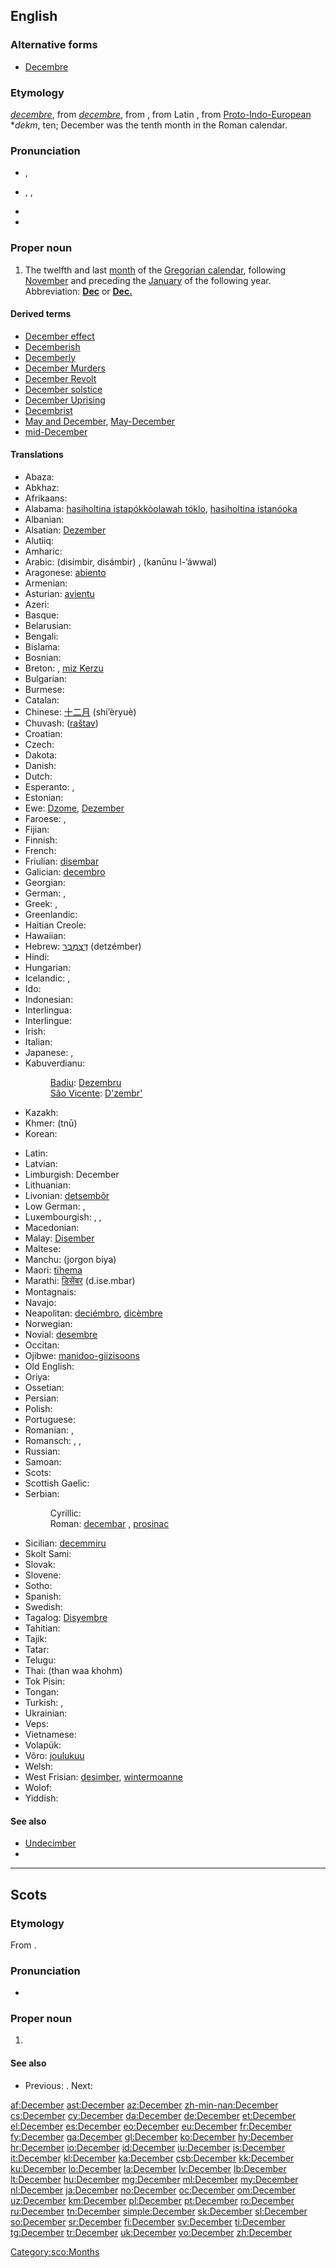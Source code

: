 {{also|december}}
==English==

===Alternative forms===
* [[Decembre]] {{qualifier|obsolete}}

===Etymology===
{{etyl|enm}} ''[[decembre#Middle English|decembre]]'', from {{etyl|fro}} ''[[decembre#Old French|decembre]]'', from {{etyl|la}} {{term|december||tenth month|lang=la}}, from Latin {{term|decem||ten|lang=la}}, from [[Proto-Indo-European]] *''dekm'', ten; December was the tenth month in the Roman calendar.

===Pronunciation===
* {{a|UK}} {{IPA|/dɪˈsɛmbə/}}, {{SAMPA|/dI"sEmb@/}}
* {{a|US}} {{enPR|dĭ-sĕmʹbər}}, {{IPA|/dɪˈsɛmbəɹ/}}, {{SAMPA|/dI"sEmb@r/}}
* {{audio|en-us-December.ogg|Audio (US)}}
* {{rhymes|ɛmbə(r)}}

===Proper noun===
{{en-proper noun|Decembers}}

# The twelfth and last [[month]] of the [[Gregorian calendar]], following [[November]] and preceding the [[January]] of the following year. Abbreviation: '''[[Dec]]''' or '''[[Dec.]]'''

====Derived terms====
* [[December effect]]
* [[Decemberish]]
* [[Decemberly]]
* [[w:Decembermoorden|December Murders]]
* [[w:December Revolt|December Revolt]]
* [[December solstice]]
* [[w:December Revolt|December Uprising]]
* [[Decembrist]]
* [[May and December]], [[May-December]]
* [[mid-December]]

====Translations====
{{trans-top|twelfth month of the Gregorian calendar}}
* Abaza: {{tø|abq|декабрь}}
* Abkhaz: {{Cyrl|[[ҧхынҷкәын]]}} {{IPAchar|(ṗĥənč̤kwən)}}
* Afrikaans: {{t+|af|Desember|xs=Afrikaans}}
* Alabama: [[hasiholtina istapókkòolawah tóklo]], [[hasiholtina istanóoka]]
* Albanian: {{t|sq|dhjetor}}
* Alsatian: [[Dezember]] {{m}}
* Alutiiq: {{tø|ems|Qanim Iralua}}
* Amharic: {{t|am|ዲሴምበር|tr=disembär|sc=Ethi|xs=Amharic}}
* Arabic: {{Arab|[[ديسمبر|دِيسمْبِر]]}} (disímbir, disámbir) {{m}}, {{Arab|[[كانون الاول|کانونُ الأوّلُ]]}} (kanūnu l-’áwwal) {{m}}
* Aragonese: [[abiento]] {{m}}
* Armenian: {{t+|hy|դեկտեմբեր|tr=dektember}}
* Asturian: [[avientu]] {{m}}
* Azeri: {{t+|az|dekabr|xs=Azeri}}
* Basque: {{t+|eu|abendu|xs=Basque}}
* Belarusian: {{t|be|сьнежань|tr=s’nežan’|xs=Belarusian}}
* Bengali: {{t-|bn|ডিসেম্বর|sc=Beng|xs=Bengali}}
* Bislama: {{t|bi|desemba}}
* Bosnian: {{t-|bs|decembar|m}}
* Breton: {{t+|br|Kerzu|xs=Breton}}, [[miz Kerzu]]
* Bulgarian: {{t+|bg|декември|m|tr=dekémvri}}
* Burmese: {{t|my|ဒီဇင်ဘာ|sc=Mymr|tr=dizinba}}
* Catalan: {{t+|ca|desembre|m}}
* Chinese: [[十二月]] (shí’èryuè)
* Chuvash: {{tø|cv|раштав|sc=Cyrl|xs=Chuvash}} ([[raštav]])
* Croatian: {{t+|hr|prosinac|m}}
* Czech: {{t+|cs|prosinec|m}}
* Dakota: {{tø|dak|Wiiakenoŋpa}}
* Danish: {{t+|da|december}}
* Dutch: {{t+|nl|december|m}}
* Esperanto: {{t+|eo|decembro|xs=Esperanto}}, {{t-|eo|Decembro|xs=Esperanto}}
* Estonian: {{t+|et|detsember}}
* Ewe: [[Dzome]], [[Dezember]]
* Faroese: {{t|fo|desember|m}}, {{t|fo|desembur|m}}
* Fijian: {{t|fj|Tiseba}}
* Finnish: {{t+|fi|joulukuu}}
* French: {{t+|fr|décembre|m}}
* Friulian: [[disembar]] {{m}}
* Galician: [[decembro]] {{m}}
* Georgian: {{t-|ka|დეკემბერი|tr=dekemberi|sc=Geor|xs=Georgian}}
* German: {{t+|de|Dezember|m}}, {{t+|de|Julmond|m}}
* Greek: {{t+|el|Δεκέμβριος|m|tr=Dekémvrios}}, {{t+|el|Δεκέμβρης|m|tr=Dekémvris}}
* Greenlandic: {{t+|kl|Decembari|xs=Greenlandic}}
* Haitian Creole: {{tø|ht|desanm}}
* Hawaiian: {{tø|haw|Kēkēmapa}}
* Hebrew: [[דצמבר|דֶּצֶמְבֶּר]] (detzémber)
* Hindi: {{t+|hi|दिसम्बर|tr=disambar|xs=Hindi}}
* Hungarian: {{t+|hu|december}}
* Icelandic: {{t+|is|desember|m}}, {{t-|is|desembermánuður|m}}
* Ido: {{t|io|decembro}}
* Indonesian: {{t+|id|Desember|xs=Indonesian}}
* Interlingua: {{t|ia|decembre}}
* Interlingue: {{t|ie|decembre}}
* Irish: {{t+|ga|Nollaig|xs=Irish}}
* Italian: {{t+|it|dicembre|m}}
* Japanese: {{t+|ja|十二月|tr=じゅうにがつ, jūnigatsú}}, {{t+|ja|師走|tr=しわす, shiwasu}}
* Kabuverdianu:
*: [[Badiu]]: [[Dezembru]] {{m}}
*: [[São Vicente]]: [[D'zembr']] {{m}}
* Kazakh: {{t|kk|желтоқсан|tr=jeltoqsan|sc=Cyrl}}
* Khmer: {{Khmr|[[ធ្នូ]]}} (tnū)
* Korean: {{t+|ko|십이월|tr=sibiwol|sc=Kore}}
{{trans-mid}}
* Latin: {{t+|la|december}}
* Latvian: {{t+|lv|decembris|m|xs=Latvian}}
* Limburgish: December {{m}}
* Lithuanian: {{t+|lt|gruodis|m|xs=Lithuanian}}
* Livonian: [[detsembõr]]
* Low German: {{t|nds|Dezember|m}}, {{t|nds|Dezembermaand|m}}
* Luxembourgish: , {{t|lb|Dezember|m}}, {{t|lb|Chrëschtmount|m}}
* Macedonian: {{t+|mk|декември|m|tr=dekémvri}}
* Malay: [[Disember]]
* Maltese: {{t-|mt|Diċembru|xs=Maltese}}
* Manchu: (jorgon biya)
* Maori: [[tïhema]]
* Marathi: [[डिसेंबर]] (d.ise.mbar)
* Montagnais: {{tø|moe|pishimuss}}
* Navajo: {{tø|nv|Níłchʼitsoh}}
* Neapolitan: [[deciémbro]], [[dicèmbre]]
* Norwegian: {{t+|no|desember}}
* Novial: [[desembre]]
* Occitan: {{t|oc|decembre|m}}
* Ojibwe: [[manidoo-giizisoons]]
* Old English: {{t-|ang|ærra geola|m|alt=ǣrra ġēola|xs=Old English}}
* Oriya: {{t|or|ଡିସେମ୍ବର|sc=Orya}}
* Ossetian: {{tø|os|декабрь|tr=dekábr’|sc=Cyrl|xs=Ossetian}}
* Persian: {{t-|fa|دسامبر|tr=desâmbr|xs=Persian}}
* Polish: {{t+|pl|grudzień|m}}
* Portuguese: {{t+|pt|dezembro|m}}
* Romanian: {{t+|ro|decembrie}}, {{qualifier|pop}} {{t+|ro|undrea}}
* Romansch: {{t|rm|december|m}}, {{t|rm|dezember|m}}, {{t|rm|schember|m}}
* Russian: {{t+|ru|декабрь|m|tr=dekábr’}}
* Samoan: {{t|sm|tesema}}
* Scots: {{tø|sco|December|xs=Scots}}
* Scottish Gaelic: {{t-|gd|Dùbhlachd|f|xs=Scottish Gaelic}}
* Serbian:
*: Cyrillic: {{t-|sr|децембар|m|sc=Cyrl}}
*: Roman: [[decembar#Serbian|decembar]] {{m}}, [[prosinac]] {{m}}
* Sicilian: [[decemmiru]] {{m}}
* Skolt Sami: {{tø|sms|rosttovmään}}
* Slovak: {{t+|sk|december|m}}
* Slovene: {{t+|sl|december|m}}
* Sotho: {{t|st|Tshitwe|xs=Sotho}}
* Spanish: {{t+|es|diciembre|m}}
* Swedish: {{t+|sv|december}}
* Tagalog: [[Disyembre]]
* Tahitian: {{tø|ty|tītema}}
* Tajik: {{t-|tg|декабр|tr=dekabr|sc=Cyrl|xs=Tajik}}
* Tatar: {{t-|tt|dekäber|xs=Tatar}}
* Telugu: {{t|te|డిసెంబరు|tr=DiseMbaru}}
* Thai: {{Thai|[[ธันวาคม]]}} (than waa khohm)
* Tok Pisin: {{t|tpi|disemba}}
* Tongan: {{t|to|tisema}}
* Turkish: {{t+|tr|aralık}}, {{t|tr|Kanuni Evvel}} {{qualifier|obsolete}}
* Ukrainian: {{t+|uk|грудень|tr=hrúden’|xs=Ukrainian}}
* Veps: {{tø|vep|tal'vku}}
* Vietnamese: {{t+|vi|tháng mười|xs=Vietnamese}}
* Volapük: {{t|vo|dekul}}
* Võro: [[joulukuu]]
* Welsh: {{t+|cy|Rhagfyr|m|xs=Welsh}}
* West Frisian: [[desimber]], [[wintermoanne]]
* Wolof: {{t|wo|Disembar}}
* Yiddish: {{t+|yi|דעצעמבער|m|tr=detsember|sc=Hebr|xs=Yiddish}}
{{trans-bottom}}

====See also====
* [[Undecimber]]<!--see Wikipedia article-->
* {{list|en|Gregorian calendar months}}

----

==Scots==

===Etymology===
From {{etyl|la|sco}} {{term|december||of the tenth month|lang=la}}.

===Pronunciation===
* {{IPA|[ˈdɪzɛmˈbər]|[ˈdɛzɛmˈbər]|lang=sco}}

===Proper noun===
{{sco-proper noun}}

# {{l|en|December}}

====See also====
* {{sense|month}} Previous: {{l|sco|November}}. Next: {{l|sco|Januar}}

[[Category:sco:Months]]

[[af:December]]
[[ast:December]]
[[az:December]]
[[zh-min-nan:December]]
[[cs:December]]
[[cy:December]]
[[da:December]]
[[de:December]]
[[et:December]]
[[el:December]]
[[es:December]]
[[eo:December]]
[[eu:December]]
[[fr:December]]
[[fy:December]]
[[ga:December]]
[[gl:December]]
[[ko:December]]
[[hy:December]]
[[hr:December]]
[[io:December]]
[[id:December]]
[[iu:December]]
[[is:December]]
[[it:December]]
[[kl:December]]
[[ka:December]]
[[csb:December]]
[[kk:December]]
[[ku:December]]
[[lo:December]]
[[la:December]]
[[lv:December]]
[[lb:December]]
[[lt:December]]
[[hu:December]]
[[mg:December]]
[[ml:December]]
[[my:December]]
[[nl:December]]
[[ja:December]]
[[no:December]]
[[oc:December]]
[[om:December]]
[[uz:December]]
[[km:December]]
[[pl:December]]
[[pt:December]]
[[ro:December]]
[[ru:December]]
[[tn:December]]
[[simple:December]]
[[sk:December]]
[[sl:December]]
[[so:December]]
[[sr:December]]
[[fi:December]]
[[sv:December]]
[[ti:December]]
[[tg:December]]
[[tr:December]]
[[uk:December]]
[[vo:December]]
[[zh:December]]